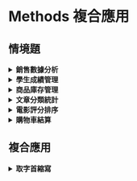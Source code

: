 # Methods 複合應用

## 情境題

<details>
  <summary><b>銷售數據分析</b></summary>
假設你是一位電子商務網站的經理，需要對銷售數據進行分析。給定一個包含多個訂單的陣列，每個訂單包含商品名稱、單價和數量。你需要完成以下任務：

```js
const orders = [
  { productName: "手機", unitPrice: 8000, quantity: 2 },
  { productName: "筆記型電腦", unitPrice: 30000, quantity: 1 },
  { productName: "平板電腦", unitPrice: 15000, quantity: 3 },
  { productName: "耳機", unitPrice: 2000, quantity: 5 },
  { productName: "電視", unitPrice: 40000, quantity: 1 },
];
```

<details>
<summary>
  <b>1. 計算每筆訂單的總金額（單價 * 數量）。</b>
</summary>

```js
const orderTotal = orders.map((order) => order.unitPrice * order.quantity);
console.log("每筆訂單的總金額：", orderTotal);
// 每筆訂單的總金額： [ 16000, 30000, 45000, 10000, 40000 ]
```

</details>

<details>
  <summary><b>2. 找出所有訂單中總金額超過 20000 元的訂單。</b></summary>

```js
const expensiveOrders = orders.filter((order) => {
  const total = order.unitPrice * order.quantity;
  return total > 20000;
});

console.log("總金額超過 20000 元的訂單:", expensiveOrders);

// 總金額超過 20000 元的訂單: [
//     { productName: '筆記型電腦', unitPrice: 30000, quantity: 1 },
//     { productName: '平板電腦', unitPrice: 15000, quantity: 3 },
//     { productName: '電視', unitPrice: 40000, quantity: 1 }
//   ]
```

</details>

<details>
  <summary><b>3. 將符合條件的訂單按照總金額從高到低排序。</b></summary>

```js
expensiveOrders.sort((a, b) => {
  const totalA = a.unitPrice * a.quantity;
  const totalB = b.unitPrice * b.quantity;
  return totalB - totalA;
});
console.log("總金額超過 20000 元的訂單：", expensiveOrders);
// 總金額超過 20000 元的訂單： [
//     { productName: '平板電腦', unitPrice: 15000, quantity: 3 },
//     { productName: '電視', unitPrice: 40000, quantity: 1 },
//     { productName: '筆記型電腦', unitPrice: 30000, quantity: 1 }
//   ]
```

</details>

</details>

<details>
  <summary><b>學生成績管理</b></summary>
你有一個包含學生姓名和成績的陣列。請計算所有學生的平均成績並列出及格（成績大於等於60）和不及格（成績小於60）的學生名單。

```js
const students = [
  { name: "小明", score: 85 },
  { name: "小華", score: 70 },
  { name: "小美", score: 50 },
  { name: "小強", score: 90 },
];
```

</details>

<details>
  <summary><b>商品庫存管理</b></summary>
你有一個包含商品名稱和庫存數量的陣列。請找出庫存數量最少的商品，並按庫存數量從少到多排序列出所有商品。

```js
const products = [
  { name: "手機", stock: 20 },
  { name: "電視", stock: 10 },
  { name: "筆記型電腦", stock: 5 },
  { name: "平板電腦", stock: 15 },
];
```

</details>
<details>
  <summary><b>文章分類統計</b></summary>
你有一個包含多個文章的陣列，每篇文章包含標題和分類。請統計每個分類下的文章數量並按文章數量從多到少排序列出。

```js
const articles = [
  { title: "JavaScript 新特性介紹", category: "前端開發" },
  { title: "深度學習入門指南", category: "人工智慧" },
  { title: "Node.js 實戰應用", category: "後端開發" },
  { title: "React 實踐指南", category: "前端開發" },
  { title: "Python 資料分析實務", category: "資料科學" },
];
```

</details>
<details>
  <summary><b>電影評分排序</b></summary>
你有一個包含多部電影的陣列，每部電影包含標題和評分。請找出評分最高和最低的電影，並按評分從高到低排序列出所有電影。

```js
const movies = [
  { title: "阿凡達", rating: 8.7 },
  { title: "星際效應", rating: 9.0 },
  { title: "盜夢空間", rating: 8.8 },
  { title: "極地守護者", rating: 7.5 },
  { title: "泰坦尼克號", rating: 8.8 },
];
```

</details>
<details>
  <summary><b>購物車結算</b></summary>
你有一個包含多個商品和數量的購物車陣列，每個商品包含名稱和價格。請計算購物車中所有商品的總價格並找出價格最高的商品。

```js
const cart = [
  { name: "手機", price: 8000, quantity: 1 },
  { name: "筆記型電腦", price: 30000, quantity: 1 },
  { name: "平板電腦", price: 15000, quantity: 2 },
  { name: "耳機", price: 2000, quantity: 3 },
];
```

</details>

## 複合應用

<details>
  <summary><b>取字首縮寫</b></summary>

```js
const user = "Steven Thomas Williams";
const username = user
  .toLowerCase() // steven thomas williams
  .split(" ") // [ 'steven', 'thomas', 'williams' ]
  .map((name) => name[0]) // [ 's', 't', 'w' ]
  .join(""); // stw
console.log(username);
```

</details>
